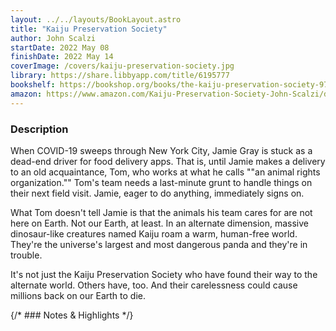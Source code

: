 ```yaml
---
layout: ../../layouts/BookLayout.astro
title: "Kaiju Preservation Society"
author: John Scalzi
startDate: 2022 May 08
finishDate: 2022 May 14
coverImage: /covers/kaiju-preservation-society.jpg
library: https://share.libbyapp.com/title/6195777
bookshelf: https://bookshop.org/books/the-kaiju-preservation-society-9798885780407/9780765389121
amazon: https://www.amazon.com/Kaiju-Preservation-Society-John-Scalzi/dp/0765389126/
---
```


<ReadingTime
startDate  = {frontmatter.startDate}
finishDate = {frontmatter.finishDate}
/>

### Description
When COVID-19 sweeps through New York City, Jamie Gray is stuck as a dead-end driver for food delivery apps. That is, until Jamie makes a delivery to an old acquaintance, Tom, who works at what he calls ""an animal rights organization."" Tom's team needs a last-minute grunt to handle things on their next field visit. Jamie, eager to do anything, immediately signs on.

What Tom doesn't tell Jamie is that the animals his team cares for are not here on Earth. Not our Earth, at least. In an alternate dimension, massive dinosaur-like creatures named Kaiju roam a warm, human-free world. They're the universe's largest and most dangerous panda and they're in trouble.

It's not just the Kaiju Preservation Society who have found their way to the alternate world. Others have, too. And their carelessness could cause millions back on our Earth to die.

{/* ### Notes & Highlights */}

<BuyBook
  library   = {frontmatter.library}
  bookshelf = {frontmatter.bookshelf}
  amazon    = {frontmatter.amazon}
/>
